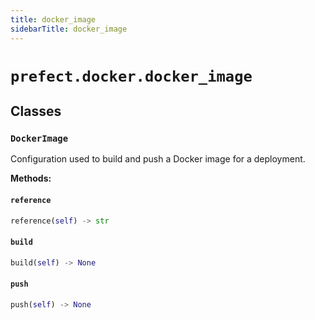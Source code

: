 ```yaml
---
title: docker_image
sidebarTitle: docker_image
---
```


# `prefect.docker.docker_image`

## Classes

### `DockerImage`


Configuration used to build and push a Docker image for a deployment.


**Methods:**

#### `reference`

```python
reference(self) -> str
```

#### `build`

```python
build(self) -> None
```

#### `push`

```python
push(self) -> None
```
